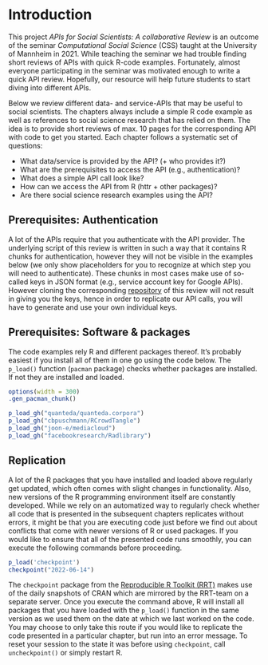 # Introduction
This project *APIs for Social Scientists: A collaborative Review* is an outcome of the seminar *Computational Social Science* (CSS) taught at the University of Mannheim in 2021. While teaching the seminar we had trouble finding short reviews of APIs with quick R-code examples. Fortunately, almost everyone participating in the seminar was motivated enough to write a quick API review. Hopefully, our resource will help future students to start diving into different APIs.

Below we review different data- and service-APIs that may be useful to social scientists. The chapters always include a simple R code example as well as references to social science research that has relied on them. The idea is to provide short reviews of max. 10 pages for the corresponding API with code to get you started. Each chapter follows a systematic set of questions: 

* What data/service is provided by the API? (+ who provides it?)
* What are the prerequisites to access the API (e.g., authentication)? 
* What does a simple API call look like? 
* How can we access the API from R (httr + other packages)?
* Are there social science research examples using the API?


## Prerequisites: Authentication
A lot of the APIs require that you authenticate with the API provider. The underlying script of this review is written in such a way that it contains R chunks for authentication, however they will not be visible in the examples below (we only show placeholders for you to recognize at which step you will need to authenticate). These chunks in most cases make use of so-called keys in JSON format (e.g., service account key for Google APIs). However cloning the corresponding [repository]("https://github.com/paulcbauer/apis_for_social_scientists_a_review") of this review will not result in giving you the keys, hence in order to replicate our API calls, you will have to generate and use your own individual keys.

<!--As a consequence we can not make the corresponding [github repository public](https://github.com/paulcbauer/apis_for_social_scientists_a_review).-->


## Prerequisites: Software & packages
The code examples rely R and different packages thereof. It's probably easiest if you install all of them in one go using the code below. The `p_load()` function (`pacman` package) checks whether packages are installed. If not they are installed and loaded.

<!-- add all used packages -->


```r
options(width = 300)
.gen_pacman_chunk()
```


```r
p_load_gh("quanteda/quanteda.corpora")
p_load_gh("cbpuschmann/RCrowdTangle")
p_load_gh("joon-e/mediacloud")
p_load_gh("facebookresearch/Radlibrary")
```

## Replication 
A lot of the R packages that you have installed and loaded above regularly get updated, which often comes with slight changes in functionality. Also, new versions of the R programming environment itself are constantly developed. While we rely on an automatized way to regularly check whether all code that is presented in the subsequent chapters replicates without errors, it might be that you are executing code just before we find out about conflicts that come with newer versions of R or used packages. If you would like to ensure that all of the presented code runs smoothly, you can execute the following commands before proceeding.

```r
p_load('checkpoint')
checkpoint("2022-06-14")
```

The `checkpoint` package from the [Reproducible R Toolkit (RRT)](https://cran.r-project.org/web/packages/checkpoint/vignettes/checkpoint.html) makes use of the daily snapshots of CRAN which are mirrored by the RRT-team on a separate server. Once you execute the command above, R will install all packages that you have loaded with the `p_load()` function in the same version as we used them on the date at which we last worked on the code. You may choose to only take this route if you would like to replicate the code presented in a particular chapter, but run into an error message. To reset your session to the state it was before using `checkpoint`, call `uncheckpoint()` or simply restart R. 

<!--
* Data vs. machine learning APIS
* Problem of replicability for ML APIs
-->


